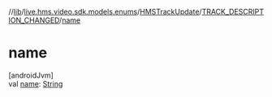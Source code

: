 //[lib](../../../../index)/[live.hms.video.sdk.models.enums](../../index)/[HMSTrackUpdate](../index)/[TRACK_DESCRIPTION_CHANGED](index)/[name](name)

# name

[androidJvm]\
val [name](name): [String](https://kotlinlang.org/api/latest/jvm/stdlib/kotlin/-string/index.html)
